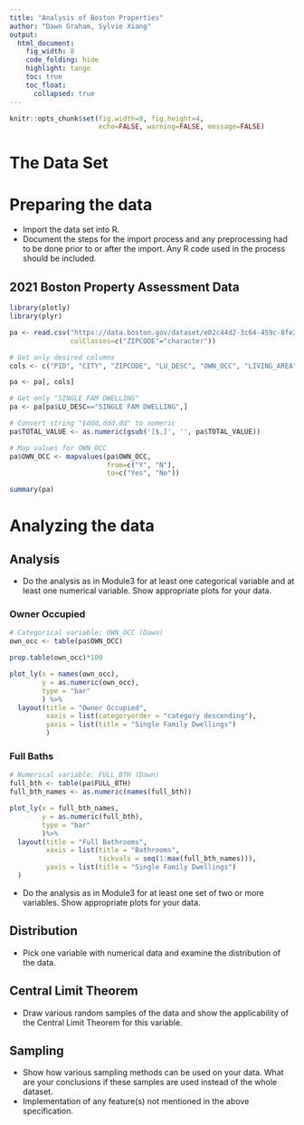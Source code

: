 ```yaml
---
title: "Analysis of Boston Properties"
author: "Dawn Graham, Sylvie Xiang"
output:
  html_document:
    fig_width: 8
    code_folding: hide
    highlight: tango
    toc: true
    toc_float:
      collapsed: true
---
```



```r
knitr::opts_chunk$set(fig.width=8, fig.height=4,
                      echo=FALSE, warning=FALSE, message=FALSE)
```


# The Data Set

# Preparing the data
- Import the data set into R.
- Document the steps for the import process and any preprocessing had
to be done prior to or after the import. Any R code used in the process
should be included.

## 2021 Boston Property Assessment Data
```r
library(plotly)
library(plyr)

pa <- read.csv("https://data.boston.gov/dataset/e02c44d2-3c64-459c-8fe2-e1ce5f38a035/resource/c4b7331e-e213-45a5-adda-052e4dd31d41/download/data2021-full.csv",
               colClasses=c("ZIPCODE"="character"))

# Get only desired columns
cols <- c("PID", "CITY", "ZIPCODE", "LU_DESC", "OWN_OCC", "LIVING_AREA", "TOTAL_VALUE", "YR_BUILT", "EXT_COND", "BED_RMS", "FULL_BTH")

pa <- pa[, cols]

# Get only "SINGLE FAM DWELLING"
pa <- pa[pa$LU_DESC=="SINGLE FAM DWELLING",]

# Convert string "$ddd,ddd.dd" to numeric
pa$TOTAL_VALUE <- as.numeric(gsub('[$,]', '', pa$TOTAL_VALUE))

# Map values for OWN_OCC
pa$OWN_OCC <- mapvalues(pa$OWN_OCC,
                        from=c("Y", "N"),
                        to=c("Yes", "No"))

summary(pa)
```

# Analyzing the data

## Analysis
- Do the analysis as in Module3 for at least one categorical variable and at least one numerical variable. Show appropriate plots for your data.

### Owner Occupied
```r
# Categorical variable: OWN_OCC (Dawn)
own_occ <- table(pa$OWN_OCC)

prop.table(own_occ)*100

plot_ly(x = names(own_occ),
        y = as.numeric(own_occ),
        type = "bar"
        ) %>%
  layout(title = "Owner Occupied",
         xaxis = list(categoryorder = "category descending"),
         yaxis = list(title = "Single Family Dwellings")
         )
```

### Full Baths
```r
# Numerical variable: FULL_BTH (Dawn)
full_bth <- table(pa$FULL_BTH)
full_bth_names <- as.numeric(names(full_bth))

plot_ly(x = full_bth_names,
        y = as.numeric(full_bth),
        type = "bar"
        )%>%
  layout(title = "Full Bathrooms",
         xaxis = list(title = "Bathrooms",
                      tickvals = seq(1:max(full_bth_names))),
         yaxis = list(title = "Single Family Dwellings")
  )
```
- Do the analysis as in Module3 for at least one set of two or more variables. Show appropriate plots for your data.

## Distribution
- Pick one variable with numerical data and examine the distribution of the data.

## Central Limit Theorem
- Draw various random samples of the data and show the applicability of the
Central Limit Theorem for this variable.

## Sampling
- Show how various sampling methods can be used on your data. What are your
conclusions if these samples are used instead of the whole dataset.
- Implementation of any feature(s) not mentioned in the above specification.
